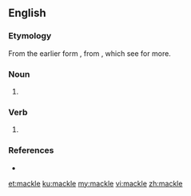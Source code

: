 ==English==

===Etymology===
From the earlier form {{m|en|macle}}, from {{m|en|macule}}, which see for more.

===Noun===
{{en-noun}}

# {{obsolete form of|macule|lang=en}}

===Verb===
{{en-verb|mackl}}

# {{obsolete form of|macule|lang=en}}

===References===
* {{R:Webster 1913}}

[[et:mackle]]
[[ku:mackle]]
[[my:mackle]]
[[vi:mackle]]
[[zh:mackle]]